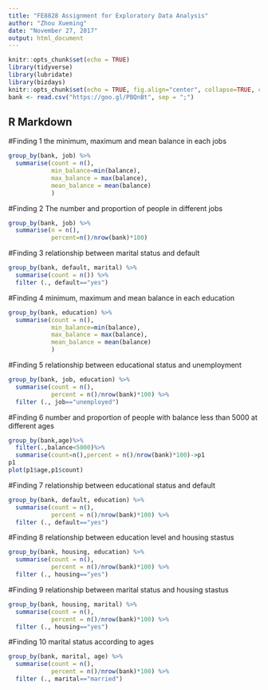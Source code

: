 ```yaml
---
title: "FE8828 Assignment for Exploratory Data Analysis"
author: "Zhou Xueming"
date: "November 27, 2017"
output: html_document
---
```


```r
knitr::opts_chunk$set(echo = TRUE)
library(tidyverse)
library(lubridate)
library(bizdays)
knitr::opts_chunk$set(echo = TRUE, fig.align="center", collapse=TRUE, cache=TRUE)
bank <- read.csv("https://goo.gl/PBQnBt", sep = ";")
```

## R Markdown

#Finding 1
the minimum, maximum and mean balance in each jobs
```r
group_by(bank, job) %>%
  summarise(count = n(),
            min_balance=min(balance),
            max_balance = max(balance),
            mean_balance = mean(balance)
            )
```

#Finding 2
The number and proportion of people in different jobs
```r
group_by(bank, job) %>% 
  summarise(n = n(),
            percent=n()/nrow(bank)*100)
```


#Finding 3
relationship between marital status and default

```r
group_by(bank, default, marital) %>%
  summarise(count = n()) %>%
  filter (., default=="yes")
```

#Finding 4
minimum, maximum and mean balance in each education

```r
group_by(bank, education) %>%
  summarise(count = n(),
            min_balance=min(balance),
            max_balance = max(balance),
            mean_balance = mean(balance)
            )
```

#Finding 5
relationship between educational status and unemployment

```r
group_by(bank, job, education) %>%
  summarise(count = n(),
            percent = n()/nrow(bank)*100) %>%
  filter (., job=="unemployed")
```

#Finding 6
number and proportion of people with balance less than 5000 at different ages 

```r
group_by(bank,age)%>%
  filter(.,balance<5000)%>%
  summarise(count=n(),percent = n()/nrow(bank)*100)->p1
p1
plot(p1$age,p1$count)

```


#Finding 7
relationship between educational status and default

```r
group_by(bank, default, education) %>%
  summarise(count = n(),
            percent = n()/nrow(bank)*100) %>%
  filter (., default=="yes")

```

#Finding 8
relationship between education level and housing stastus

```r
group_by(bank, housing, education) %>%
  summarise(count = n(),
            percent = n()/nrow(bank)*100) %>%
  filter (., housing=="yes")
```



#Finding 9
relationship between marital status and housing stastus

```r
group_by(bank, housing, marital) %>%
  summarise(count = n(),
            percent = n()/nrow(bank)*100) %>%
  filter (., housing=="yes")
```

#Finding 10
marital status according to ages

```r
group_by(bank, marital, age) %>%
  summarise(count = n(),
            percent = n()/nrow(bank)*100) %>%
  filter (., marital=="married")
```
